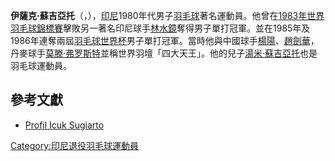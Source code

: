 {{noteTA|G1=Badminton}}
{{Infobox 羽球選手
| image =  <!-- only free-content images are allowed for depicting living people - see [[WP:NONFREE|WP:NONFREE]] --> |
| name                    = 伊薩克·蘇吉亞托
| romanizedname           = {{lan|id|Icuk Sugiarto}}
| caption                 = 
| birth_name              = 
| date_of_birth           = {{birth_date_and_age|1962|10|4}}
| place_of_birth          = {{INA}}[[中爪哇省|中爪哇省]][[梭羅市|梭羅市]]
| residence               =
| height                  = {{height|m=1.73}}
| handedness              = 右手
| country                 = {{INA}}
| coach                   = 
| event                   = 男子單打
| highest_ranking         = 
| date_of_highest_ranking = 
| current_ranking         = 已退役
| titles                  = [[File:Gold_medal_world_centered-2.svg|15px]] [[世界羽毛球錦標賽|世錦賽]]：1（男單）<br/>[[File:Simple_silver_cup.svg|15px]] [[羽毛球世界盃|世界盃]]：2（男單）<br/>[[File:Simple_silver_cup.svg|15px]] [[蘇迪曼杯|蘇迪曼杯]]：1<br/>[[File:Simple_silver_cup.svg|15px]] [[汤姆斯杯|汤姆斯杯]]：1
| bwf_profile             = CB17906A-D7F6-4999-BACE-B42D056ABF15
| bwf_id                  = 535
}}
{{MedalTableTop|width=286px}}
{{MedalSport | 男子[[羽毛球|羽毛球]]}}
{{MedalCountry|{{flag|INA}}}}
{{MedalCompetition|[[世界羽毛球锦标赛|世界锦标赛]]}}
{{MedalGold  |[[1983年世界羽毛球錦標賽|1983年 哥本哈根]]|男子单打}}
{{MedalBronze|[[1987年世界羽毛球錦標賽|1987年 北京]]|男子单打}}
{{MedalBronze|[[1989年世界羽毛球錦標賽|1989年 雅加達]]|男子单打}}
{{MedalCompetition| [[羽毛球世界盃|世界盃]]}}
{{MedalBronze| [[1983年羽毛球世界盃|1983 雅加達]] | 男子單打}}
{{MedalGold  | [[1985年羽毛球世界盃|1985 雅加達]] | 男子單打}}
{{MedalGold  | [[1986年羽毛球世界盃|1986 吉隆坡]] | 男子單打}}
{{MedalCompetition| [[蘇迪曼杯|蘇迪曼杯]]}}
{{MedalGold  | [[1989年蘇迪曼盃|1989 雅加達]] | 混合團體}}
{{MedalCompetition| [[湯姆斯杯|湯姆斯杯]]}}
{{MedalGold  | [[1984年湯姆斯盃|1984 吉隆坡]] | 男子團體}}
{{MedalSilver| [[1986年湯姆斯盃|1986 雅加達]] | 男子團體}}
{{MedalBronze| [[1988年湯姆斯盃|1988 吉隆坡]] | 男子團體}}
{{MedalBronze| [[1990年湯姆斯盃|1990 東京]] | 男子團體}}
{{MedalCompetition| [[亞洲運動會羽毛球比賽|亞洲運動會]]}}
{{MedalSilver| [[1982年亞洲運動會羽毛球比賽|1982 新德里]] | 男子團體}}
{{MedalGold  | 1982 新德里 | 男子雙打}}
{{MedalSilver| 1982 新德里 | 混合雙打}}
{{MedalSilver| [[1986年亞洲運動會羽毛球比賽|1986 首爾]] | 男子團體}}
{{MedalCompetition| [[亞洲羽毛球錦標賽|亞洲錦標賽]]}}
{{MedalBronze| [[1985年亞洲羽毛球錦標賽|1985 吉隆坡]] | 男子團體}}
{{MedalSilver| [[1989年亞洲羽毛球錦標賽|1989 上海]] | 男子團體}}
{{MedalCompetition| [[東南亞運動會羽球比賽|東南亞運動會]]}}
{{MedalGold  | 1981 馬尼拉 | 男子團體}}
{{MedalGold  | 1983 新加坡 | 男子團體}}
{{MedalGold  | 1985 曼谷 | 男子團體}}
{{MedalGold  | 1985 曼谷 | 男子單打}}
{{MedalGold  | 1987 雅加達 | 男子團體}}
{{MedalGold  | 1987 雅加達 | 男子單打}}
{{MedalSilver| 1989 吉隆坡 | 男子團體}}
{{MedalGold  | 1989 吉隆坡 | 男子單打}}
{{MedalBottom}}
'''伊薩克·蘇吉亞托'''（{{lang-id|Icuk Sugiarto}}，{{bd|1962年|10月4日}}），[[印尼|印尼]]1980年代男子[[羽毛球|羽毛球]]著名運動員。他曾在[[1983年世界羽毛球錦標賽|1983年世界羽毛球錦標賽]]擊敗另一著名印尼球手[[林水鏡|林水鏡]]奪得男子單打冠軍。並在1985年及1986年連奪兩屆[[羽毛球世界杯|羽毛球世界杯]]男子單打冠軍。當時他與中國球手[[楊陽_(羽毛球運動員)|楊陽]]、[[趙劍華|趙劍華]]，丹麥球手[[莫滕·弗罗斯特|莫滕·弗罗斯特]]並稱世界羽壇「四大天王」。他的兒子[[湯米·蘇吉亞托|湯米·蘇吉亞托]]也是羽毛球運動員。

== 參考文獻 ==
* [https://web.archive.org/web/20140318015959/http://profil.merdeka.com/indonesia/i/icuk-sugiarto/ Profil Icuk Sugiarto]

{{badminton-bio-stub}}
{{苏迪曼杯冠军}}
{{世界羽毛球錦標賽男單冠軍}}
{{亚洲运动会羽毛球比赛男子双打冠军}}

{{Authority control}}
{{DEFAULTSORT:Sugiarto}}
[[Category:印尼退役羽毛球運動員|Category:印尼退役羽毛球運動員]]